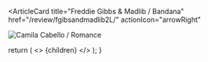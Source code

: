 <ArticleCard
  title="Freddie Gibbs &amp; Madlib / Bandana"
  href="/review/fgibsandmadlib2L/"
  actionIcon="arrowRight"
>

![Camila Cabello / Romance](../../images/cd/fgibsandmadlib2L.jpg)

</ArticleCard>

  return (
    <>
      {children}
    </>
  );
}